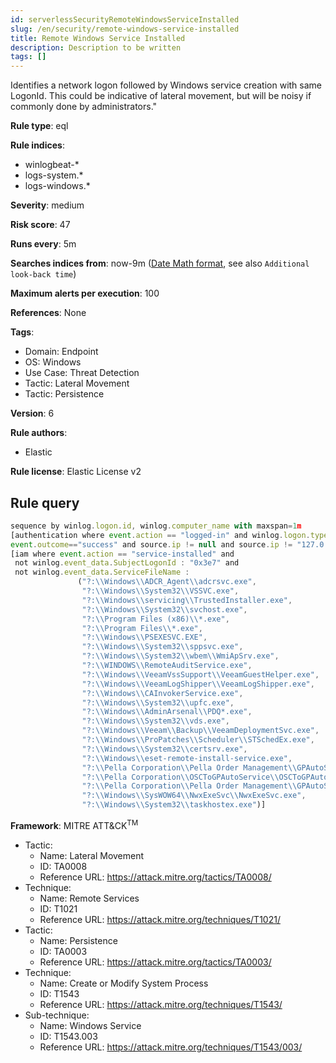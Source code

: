 ```yaml
---
id: serverlessSecurityRemoteWindowsServiceInstalled
slug: /en/security/remote-windows-service-installed
title: Remote Windows Service Installed
description: Description to be written
tags: []
---
```


<div id="remote-windows-service-installed"></div>

Identifies a network logon followed by Windows service creation with same LogonId. This could be indicative of lateral movement, but will be noisy if commonly done by administrators."

**Rule type**: eql

**Rule indices**: 

* winlogbeat-*
* logs-system.*
* logs-windows.*

**Severity**: medium

**Risk score**: 47

**Runs every**: 5m

**Searches indices from**: now-9m ([Date Math format](((ref))/common-options.html#date-math), see also <DocLink id="serverlessSecurityRulesUiCreate" section="set-the-rules-schedule">`Additional look-back time`</DocLink>)

**Maximum alerts per execution**: 100

**References**: None

**Tags**: 

* Domain: Endpoint
* OS: Windows
* Use Case: Threat Detection
* Tactic: Lateral Movement
* Tactic: Persistence

**Version**: 6

**Rule authors**: 

* Elastic

**Rule license**: Elastic License v2

## Rule query

```js
sequence by winlog.logon.id, winlog.computer_name with maxspan=1m
[authentication where event.action == "logged-in" and winlog.logon.type : "Network" and
event.outcome=="success" and source.ip != null and source.ip != "127.0.0.1" and source.ip != "::1"]
[iam where event.action == "service-installed" and
 not winlog.event_data.SubjectLogonId : "0x3e7" and
 not winlog.event_data.ServiceFileName :
               ("?:\\Windows\\ADCR_Agent\\adcrsvc.exe",
                "?:\\Windows\\System32\\VSSVC.exe",
                "?:\\Windows\\servicing\\TrustedInstaller.exe",
                "?:\\Windows\\System32\\svchost.exe",
                "?:\\Program Files (x86)\\*.exe",
                "?:\\Program Files\\*.exe",
                "?:\\Windows\\PSEXESVC.EXE",
                "?:\\Windows\\System32\\sppsvc.exe",
                "?:\\Windows\\System32\\wbem\\WmiApSrv.exe",
                "?:\\WINDOWS\\RemoteAuditService.exe",
                "?:\\Windows\\VeeamVssSupport\\VeeamGuestHelper.exe",
                "?:\\Windows\\VeeamLogShipper\\VeeamLogShipper.exe",
                "?:\\Windows\\CAInvokerService.exe",
                "?:\\Windows\\System32\\upfc.exe",
                "?:\\Windows\\AdminArsenal\\PDQ*.exe",
                "?:\\Windows\\System32\\vds.exe",
                "?:\\Windows\\Veeam\\Backup\\VeeamDeploymentSvc.exe",
                "?:\\Windows\\ProPatches\\Scheduler\\STSchedEx.exe",
                "?:\\Windows\\System32\\certsrv.exe",
                "?:\\Windows\\eset-remote-install-service.exe",
                "?:\\Pella Corporation\\Pella Order Management\\GPAutoSvc.exe",
                "?:\\Pella Corporation\\OSCToGPAutoService\\OSCToGPAutoSvc.exe",
                "?:\\Pella Corporation\\Pella Order Management\\GPAutoSvc.exe",
                "?:\\Windows\\SysWOW64\\NwxExeSvc\\NwxExeSvc.exe",
                "?:\\Windows\\System32\\taskhostex.exe")]

```

**Framework**: MITRE ATT&CK<sup>TM</sup>

* Tactic:
    * Name: Lateral Movement
    * ID: TA0008
    * Reference URL: https://attack.mitre.org/tactics/TA0008/
* Technique:
    * Name: Remote Services
    * ID: T1021
    * Reference URL: https://attack.mitre.org/techniques/T1021/
* Tactic:
    * Name: Persistence
    * ID: TA0003
    * Reference URL: https://attack.mitre.org/tactics/TA0003/
* Technique:
    * Name: Create or Modify System Process
    * ID: T1543
    * Reference URL: https://attack.mitre.org/techniques/T1543/
* Sub-technique:
    * Name: Windows Service
    * ID: T1543.003
    * Reference URL: https://attack.mitre.org/techniques/T1543/003/

